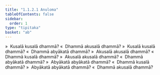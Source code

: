 ```yaml
---
title: "1.1.2.1 Anuloma"
tableOfContents: false
sidebar:
  order: 1
type: "tipitaka"
basket: "ab"
---
```



<DynamicBreadcrumb />

<Division number="3">

<Paragraph number="14">
»  Kusalā kusalā dhammā?
</Paragraph>

<Paragraph number="15">
«  Dhammā akusalā dhammā?
</Paragraph>

<Paragraph number="16">
»  Kusalā kusalā dhammā?
</Paragraph>

<Paragraph number="17">
«  Dhammā abyākatā dhammā?
</Paragraph>

</Division>
<Division number="4">

<Paragraph number="18">
»  Akusalā akusalā dhammā?
</Paragraph>

<Paragraph number="19">
«  Dhammā kusalā dhammā?
</Paragraph>

<Paragraph number="20">
»  Akusalā akusalā dhammā?
</Paragraph>

<Paragraph number="21">
«  Dhammā abyākatā dhammā?
</Paragraph>

</Division>
<Division number="5">

<Paragraph number="22">
»  Abyākatā abyākatā dhammā?
</Paragraph>

<Paragraph number="23">
«  Dhammā kusalā dhammā?
</Paragraph>

<Paragraph number="24">
»  Abyākatā abyākatā dhammā?
</Paragraph>

<Paragraph number="25">
«  Dhammā akusalā dhammā?
</Paragraph>
</Division>